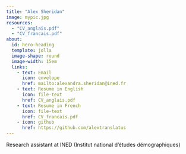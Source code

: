 ---
title: "Alex Sheridan"
image: mypic.jpg
resources: 
  - "CV_anglais.pdf"
  - "CV_francais.pdf"
about:
  id: hero-heading
  template: jolla
  image-shape: round
  image-width: 15em
  links: 
    - text: Email
      icon: envelope
      href: mailto:alexandra.sheridan@ined.fr
    - text: Resume in English
      icon: file-text
      href: CV_anglais.pdf
    - text: Resume in French
      icon: file-text
      href: CV_francais.pdf
    - icon: github
      href: https://github.com/alextranslatus
---

::: {#hero-heading}
Research assistant at INED (Institut national d'études démographiques)
:::
